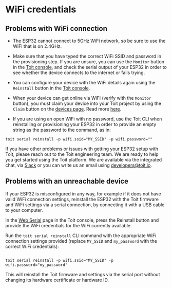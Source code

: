 # WiFi credentials

## Problems with WiFi connection

<Expandable title="Do you have problems getting your ESP32 online with WiFi?">

<Tabs>
<Tab label="YES">

- The ESP32 cannot connect to 5GHz WiFi network, so be sure to use the WiFi that is on 2.4GHz.

- Make sure that you have typed the correct WiFi SSID and password in the provisioning step. If you are unsure, you can use the `Monitor` button in the
  [Toit console](https://console.toit.io/serial), and check the serial output of your ESP32 in order to see whether the device connects to the internet or fails trying.

- You can configure your device with the WiFi details again using the `Reinstall` button in the [Toit console](https://console.toit.io/serial).

- When your device can get online via WiFi (verify with the `Monitor` button), you must claim your device into your Toit project by using the `Claim` button on the [devices page](https://console.toit.io/devices). Read more [here](../claimtroubleshoot).

- If you are using an open WiFi with no password, use the Toit CLI when reinstalling or provisioning your ESP32 in order to provide an empty string as the password to the command, as in:

```shell
toit serial reinstall -p wifi.ssid="MY_SSID" -p wifi.password=""
```

</Tab>

<Tab label="NO">

If you have other problems or issues with getting your ESP32 setup with Toit, please reach out to the Toit engineering team. We are ready to help you get started using the Toit platform.
We are available via the integrated chat, via [Slack](https://chat.toit.io) or you can write us an email using developers@toit.io.

</Tab>

</Tabs>

</Expandable>

## Problems with an unreachable device

<Expandable title="Do you have an unreachable device?">

If your ESP32 is misconfigured in any way, for example if it does not have valid WiFi connection settings, reinstall the ESP32 with the Toit firmware
and WiFi settings via a serial connection, by connecting it with a USB cable to your computer.

<Tabs>
<Tab label="Console">

In the [Web Serial](https://console.toit.io/serial) page in the Toit console, press the Reinstall button and provide the WiFi credentials for the WiFi currently available.

</Tab>

<Tab label="CLI">

Run the `toit serial reinstall` CLI command
with the appropriate WiFi connection settings provided (replace `MY_SSID` and `my_password` with the correct WiFi credentials):

```shell

toit serial reinstall -p wifi.ssid="MY_SSID" -p wifi.password="my_password"

```

</Tab>
</Tabs>
This will reinstall the Toit firmware and settings via the serial port without changing its hardware certificate or hardware ID.

</Expandable>
